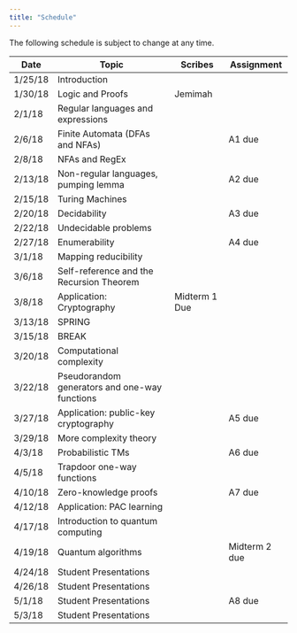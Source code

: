 ```yaml
---
title: "Schedule"
---
```

The following schedule is subject to change at any time.

| **Date** | **Topic**  | **Scribes** |  **Assignment** |
| ---------|------------|-------------|-----------------|
| 1/25/18  | Introduction |||
| 1/30/18  | Logic and Proofs |Jemimah||
| 2/1/18   | Regular languages and expressions |||
| 2/6/18   | Finite Automata (DFAs and NFAs) ||A1 due|
| 2/8/18   | NFAs and RegEx |||
| 2/13/18  | Non-regular languages, pumping lemma ||A2 due|
| 2/15/18  | Turing Machines ||
| 2/20/18  | Decidability ||A3 due|
| 2/22/18  | Undecidable problems |||
| 2/27/18  | Enumerability ||A4 due|
| 3/1/18   | Mapping reducibility |||
| 3/6/18   | Self-reference and the Recursion Theorem ||
| 3/8/18   | Application: Cryptography | Midterm 1 Due |
| 3/13/18  | SPRING ||
| 3/15/18  | BREAK ||
| 3/20/18  | Computational complexity |||
| 3/22/18  | Pseudorandom generators and one-way functions |||
| 3/27/18  | Application: public-key cryptography ||A5 due|
| 3/29/18  | More complexity theory |||
| 4/3/18   | Probabilistic TMs ||A6 due|
| 4/5/18   | Trapdoor one-way functions |||
| 4/10/18  | Zero-knowledge proofs ||A7 due|
| 4/12/18  | Application: PAC learning |||
| 4/17/18  | Introduction to quantum computing |||
| 4/19/18  | Quantum algorithms || Midterm 2 due |
| 4/24/18  | Student Presentations |||
| 4/26/18  | Student Presentations |||
| 5/1/18   | Student Presentations ||A8 due|
| 5/3/18   | Student Presentations |||
